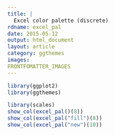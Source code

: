 ```yaml
---
title: |
  Excel color palette (discrete)
rdname: excel_pal
date: 2015-05-12
output: html_document
layout: article
category: ggthemes
images:
FRONTFOMATTER_IMAGES
---
```


```r
library(ggplot2)
library(ggthemes)
```

```r
library(scales)
show_col(excel_pal()(8))
show_col(excel_pal("fill")(8))
show_col(excel_pal("new")(10))



```